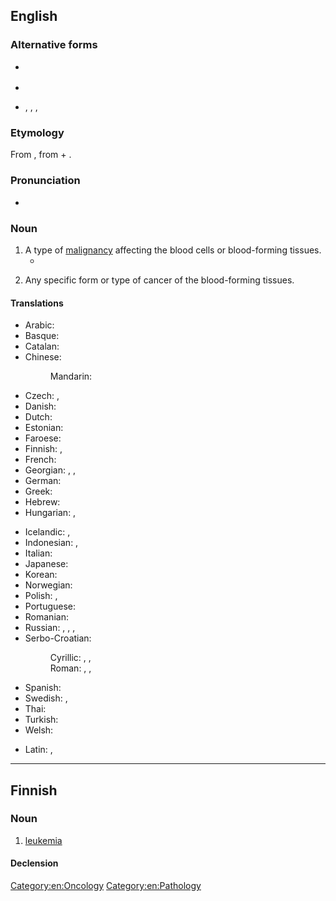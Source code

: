 {{also|leukémia}}
==English==
{{wikipedia}}

===Alternative forms===
* {{l|en|leukaemia}} {{qualifier|UK}}
* {{l|en|leucaemia}}
* {{l|en|leucæmia}}, {{l|en|leukæmia}}, {{l|en|leuchæmia}}, {{l|en|leukhæmia}} {{qualifier|archaic}}

===Etymology===
From {{bor|en|de|Leukämie}}, from {{der|en|grc|λευκός|t=white}} + {{m|grc|αἷμα|t=blood}}.

===Pronunciation===
* {{IPA|/luːˈkiːmi.ə/|lang=en}}

===Noun===
{{en-noun|~}}

# A type of [[malignancy]] affecting the blood cells or blood-forming tissues.
#* {{quote-journal|lang=en|date=2012-01|author=Philip E. Mirowski
|volume=100|issue=1|page=87|magazine={{w|American Scientist}}
|title=[http://www.americanscientist.org/bookshelf/pub/harms-to-health-from-the-pursuit-of-profits Harms to Health from the Pursuit of Profits]
|passage=In an era when political leaders promise deliverance from decline through America’s purported preeminence in scientific research, the news that science is in deep trouble in the United States has been as unwelcome as a diagnosis of '''leukemia''' following the loss of health insurance.}}
# {{lb|en|countable}} Any specific form or type of cancer of the blood-forming tissues.
#: {{ux|en|The subjects suffered from lymphoblastic and myeloid '''leukemias'''.}}

====Translations====
{{trans-top|cancer of blood forming tissue}}
* Arabic: {{t|ar|سَرَطَان اَلدَّم|m}}
* Basque: {{t|eu|leuzemia}}
* Catalan: {{t|ca|leucèmia|f}}
* Chinese:
*: Mandarin: {{t+|cmn|白血病|tr=báixuèbìng, báixiěbìng|sc=Hani}}
* Czech: {{t+|cs|leukemie|f}}, {{t+|cs|leukémie|f}}
* Danish: {{t+|da|leukæmi|c}}
* Dutch: {{t+|nl|leukemie}}
* Estonian: {{t+|et|leukeemia}}
* Faroese: {{t|fo|blóðkrabbi|m}}
* Finnish: {{t+|fi|leukemia}}, {{t+|fi|verisyöpä}}
* French: {{t+|fr|leucémie|f}}
* Georgian: {{t|ka|ლეიკემია}}, {{t|ka|თეთრსისხლიანობა}}, {{t|ka|სისხლის გათეთრება}}
* German: {{t+|de|Leukämie|f}}
* Greek: {{t+|el|λευχαιμία|f}}
* Hebrew: {{t|he|סַרְטַן הַדָּם|m|tr=saratan ha-dam|sc=Hebr}}
* Hungarian: {{t+|hu|fehérvérűség}}, {{t+|hu|leukémia}}
{{trans-mid}}
* Icelandic: {{t|is|hvítblæði|n}}, {{t|is|blóðlýsa|f}} {{qualifier|less common}}
* Indonesian: {{t+|id|leukemia}}, {{t|id|kanker darah}}
* Italian: {{t+|it|leucemia}}
* Japanese: {{t|ja|白血病|tr=[[はっけつびょう]], hakketsubyō}}
* Korean: {{t+|ko|백혈병}}
* Norwegian: {{t+|no|leukemi|m}}
* Polish: {{t+|pl|białaczka|f}}, {{t+|pl|leukemia|f}}
* Portuguese: {{t+|pt|leucemia}}
* Romanian: {{t+|ro|leucemie|f}}
* Russian: {{t+|ru|лейкеми́я|f}}, {{t+|ru|белокро́вие|n}}, {{t+|ru|лейко́з|m}}, {{t+|ru|алейкеми́я|f}}
* Serbo-Croatian:
*: Cyrillic: {{t|sh|леукемија|f}}, {{t|sh|белокрвност|f}}, {{t|sh|бјелокрвност|f}}
*: Roman: {{t+|sh|leukémija|f}}, {{t|sh|belokŕvnōst|f}}, {{t+|sh|bjelokŕvnōst|f}}
* Spanish: {{t+|es|leucemia|f}}
* Swedish: {{t+|sv|leukemi|c}}, {{t|sv|blodcancer|c}}
* Thai: {{t|th|มะเร็งเม็ดเลือดขาว}}
* Turkish: {{t+|tr|lösemi}}
* Welsh: {{t|cy|liwcemia}}
{{trans-bottom}}

{{checktrans-top}}
* Latin: {{t-check|la|leucaemia}}, {{t-check|la|leucemia}}
{{trans-mid}}
{{trans-bottom}}

[[Category:en:Oncology]]
[[Category:en:Pathology]]

----

==Finnish==

===Noun===
{{fi-noun}}

# [[#English|leukemia]]

====Declension====
{{fi-decl-kulkija|leukemi|a}}